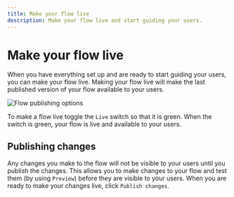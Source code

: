 ```yaml
---
title: Make your flow live
description: Make your flow live and start guiding your users.
---
```


# Make your flow live

When you have everything set up and are ready to start guiding your users, you can make your flow live. Making your flow live will make the last published version of your flow available to your users.

![Flow publishing options](/creating-flows/publish.png)

To make a flow live toggle the `Live` switch so that it is green. When the switch is green, your flow is live and available to your users.

## Publishing changes

Any changes you make to the flow will not be visible to your users until you publish the changes. This allows you to make changes to your flow and test them (by using `Preview`) before they are visible to your users. When you are ready to make your changes live, click `Publish changes`.
